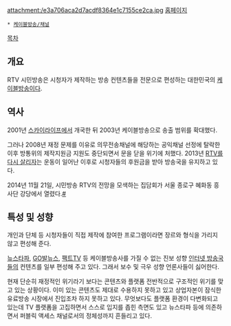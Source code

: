 attachment:/e3a706aca2d7acdf8364e1c7155ce2ca.jpg
[http://www.rtv.or.kr/xe/ 홈페이지]

 * [[케이블방송/채널]]

[[목차]]
== 개요 ==
RTV 시민방송은 시청자가 제작하는 방송 컨텐츠들을 전문으로 편성하는 대한민국의 [[케이블방송]]이다.

== 역사 ==
2001년 [[스카이라이프]]에서 개국한 뒤 2003년 케이블방송으로 송출 범위를 확대했다.

그러나 2008년 재정 문제를 이유로 의무전송채널에 해당하는 공익채널 선정에 탈락한 이후 방통위의 제작지원금 지원도 중단되면서 문을 닫을 위기에 처했다. 2013년 [http://www.mediaus.co.kr/news/articleView.html?idxno=31582 RTV를 다시 살리자]는 운동이 일어난 이후로 시청자들의 후원금을 받아 방송국을 유지하고 있다.

2014년 11월 21일, 시민방송 RTV의 전망을 모색하는 집담회가 서울 종로구 혜화동 흥사단 강당에서 열렸다.[http://www.mediatoday.co.kr/news/articleView.html?idxno=120172 #]

== 특성 및 성향 ==
개인과 단체 등 시청자들이 직접 제작에 참여한 프로그램이라면 장르와 형식을 가리지 않고 편성해 준다.

[[뉴스타파]], [[이상호#s-3|GO발뉴스]], [[팩트TV]] 등 케이블방송사를 가질 수 없는 진보 성향 [[인터넷 방송]]국들의 컨텐츠를 일부 편성해 주고 있다. 그래서 보수 및 극우 성향 언론사들이 싫어한다.

현재 단순히 재정적인 위기라기 보다는 콘텐츠와 플랫폼 전반적으로 구조적인 위기를 맞고 있는 상황이다. 이미 있는 콘텐츠도 제대로 수용하지 못하고 있고 상업자본이 잠식한 유료방송 시장에서 진입조차 하지 못하고 있다. 무엇보다도 플랫폼 환경이 다변화되고 있는데 TV 플랫폼을 고집하면서 스스로 입지를 좁힌 측면도 있고 뉴스타파 등에 의존하면서 퍼블릭 액세스 채널로서의 정체성까지 흔들리고 있다.
